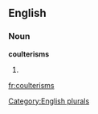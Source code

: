 
==English==

===Noun===
'''coulterisms'''

# {{plural of|[[coulterism]]}}

[[Category:English plurals]]

[[fr:coulterisms]]